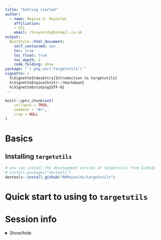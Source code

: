 ```yaml
---
title: "Getting started"
author: 
  - name: Regina H. Reynolds
    affiliation:
    - UCL
    email: rhreynolds@hotmail.co.uk
output: 
  BiocStyle::html_document:
    self_contained: yes
    toc: true
    toc_float: true
    toc_depth: 2
    code_folding: show
package: "`r pkg_ver('targetutils')`"
vignette: >
  %\VignetteIndexEntry{Introduction to targetutils}
  %\VignetteEngine{knitr::rmarkdown}
  %\VignetteEncoding{UTF-8}  
---
```


```r
knitr::opts_chunk$set(
    collapse = TRUE,
    comment = "#>",
    crop = NULL
)
```

# Basics

## Installing `targetutils`

```r
# you can install the development version of targetutils from GitHub:
# install.packages("devtools")
devtools::install_github("RHReynolds/targetutils")
```

# Quick start to using to `targetutils`

# Session info

<details>
  <summary>Show/hide</summary>
```r
library("sessioninfo")
options(width = 120)
session_info()
```
</details> 


